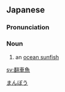 ==Japanese==
{{ja-kanjitab|yomi=irr|sort=まんぼう}}
{{slim-wikipedia|lang=ja|マンボウ}}
{{slim-wikipedia|lang=ja|マンボウ科}}

===Pronunciation===
{{ja-pron|acc=a|まんぼう|y=i}}

===Noun===
{{ja-noun|まんぼう|マンボウ|hhira=まんばう}}

# an [[ocean sunfish]]

[[Category:ja:Sunfish|まんぼう]]

[[sv:翻車魚]]